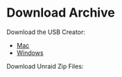 
# Download Archive

Download the USB Creator:
- [Mac](https://craftassets.unraid.net/uploads/downloads/Unraid.USB.Creator.macOS-2.1.dmg)
- [Windows](https://craftassets.unraid.net/uploads/downloads/Unraid.USB.Creator.Win32-2.1.exe)

Download Unraid Zip Files:

<ReleasesList/>

